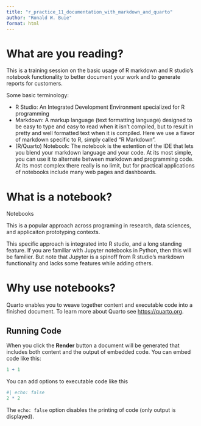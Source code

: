 ```yaml
---
title: "r_practice_11_documentation_with_markdown_and_quarto"
author: "Ronald W. Buie"
format: html
---
```


# What are you reading?

This is a training session on the basic usage of R markdown and R studio's notebook functionality to better document your work and to generate reports for customers.

Some basic terminology:

- R Studio: An Integrated Development Environment specialized for R programming
- Markdown: A markup language (text formatting language) designed to be easy to type and easy to read when it isn't compiled, but to result in pretty and well formatted text when it is compiled. Here we use a flavor of markdown specific to R, simply called "R Markdown".
- (R/Quarto) Notebook: The notebook is the extention of the IDE that lets you blend your markdown language and your code. At its most simple, you can use it to alternate between markdown and programming code. At its most complex there really is no limit, but for practical applications of notebooks include many web pages and dashboards.


# What is a notebook?

Notebooks 

This is a popular approach across programing in research, data sciences, and applicaiton prototyping contexts.

This specific approach is integrated into R studio, and a long standing feature. If you are familiar with Jupyter notebooks in Python, then this will be familier. But note that Jupyter is a spinoff from R studio's markdown functionality and lacks some features while adding others.

# Why use notebooks?

Quarto enables you to weave together content and executable code into a finished document. To learn more about Quarto see <https://quarto.org>.

## Running Code

When you click the **Render** button a document will be generated that includes both content and the output of embedded code. You can embed code like this:

```r
1 + 1
```

You can add options to executable code like this 

```r
#| echo: false
2 * 2
```

The `echo: false` option disables the printing of code (only output is displayed).
